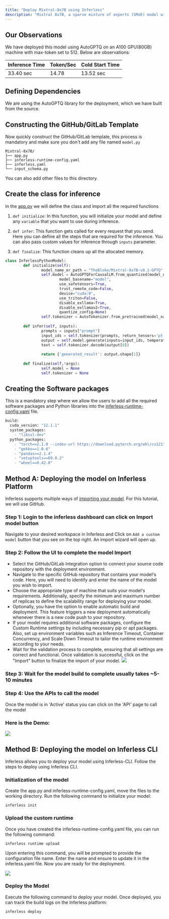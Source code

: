 ```yaml
---
title: "Deploy Mixtral-8x7B using Inferless"
description: "Mixtral 8x7B, a sparse mixture of experts (SMoE) model with open weights, outperforms Llama 2 70B on benchmarks. It excels as the strongest open-weight model, displaying superior cost/performance."
---
```


## Our Observations

We have deployed this model using AutoGPTQ on an A100 GPU(80GB) machine with max-token set to 512\. Below are observations:

| Inference Time | Token/Sec | Cold Start Time |
| -------------- | --------- | --------------- |
| 33.40 sec      | 14.78     | 13.52 sec       |

## Defining Dependencies

We are using the AutoGPTQ library for the deployment, which we have built from the source.

## Constructing the GitHub/GitLab Template

Now quickly construct the GitHub/GitLab template, this process is mandatory and make sure you don't add any file named `model.py`

```
Mixtral-8x7B/
├── app.py
├── inferless-runtime-config.yaml
├── inferless.yaml
└── input_schema.py
```

You can also add other files to this directory.

## Create the class for inference

In the [app.py](https://github.com/inferless/inferless_tutorials/blob/main/text_generation/Mixtral-8x7B/app.py) we will define the class and import all the required functions

1.  `def initialize`: In this function, you will initialize your model and define any `variable` that you want to use during inference.

2.  `def infer`: This function gets called for every request that you send. Here you can define all the steps that are required for the inference. You can also pass custom values for inference through `inputs` parameter.

3.  `def finalize`: This function cleans up all the allocated memory.

```python
class InferlessPythonModel:
        def initialize(self):
                model_name_or_path = "TheBloke/Mixtral-8x7B-v0.1-GPTQ"
                self.model = AutoGPTQForCausalLM.from_quantized(model_name_or_path,
                        model_basename="model",
                        use_safetensors=True,
                        trust_remote_code=False,
                        device="cuda:0",
                        use_triton=False,
                        disable_exllama=True,
                        disable_exllamav2=True,
                        quantize_config=None)
                self.tokenizer = AutoTokenizer.from_pretrained(model_name_or_path, use_fast=True, trust_remote_code=False)
                
        def infer(self, inputs):
                prompts = inputs["prompt"]
                input_ids = self.tokenizer(prompts, return_tensors='pt').input_ids.cuda()
                output = self.model.generate(inputs=input_ids, temperature=0.7, do_sample=True, top_p=0.95, top_k=40, max_new_tokens=512)
                text = self.tokenizer.decode(output[0])
        
                return {'generated_result': output.shape[1]}
                
        def finalize(self,*args):
                self.model = None
                self.tokenizer = None
```

## Creating the Software packages

This is a mandatory step where we allow the users to add all the required software packages and Python libraries into the [inferless-runtime-config.yaml](https://github.com/inferless/inferless_tutorials/blob/main/text_generation/Mixtral-8x7B/inferless-runtime-config.yaml) file.

```python
build:
  cuda_version: "12.1.1"
  system_packages:
    - "libssl-dev"
  python_packages:
    - "torch==2.1.0 --index-url https://download.pytorch.org/whl/cu121"
    - "gekko==1.0.6"
    - "pandas==2.1.4"
    - "setuptools==69.0.2"
    - "wheel==0.42.0"
```

##  Method A: Deploying the model on Inferless Platform

Inferless supports multiple ways of [importing your model](https://docs.inferless.com/model-import/file-structure-requirements). For this tutorial, we will use GitHub. 

### Step 1: Login to the inferless dashboard can click on Import model button
Navigate to your desired workspace in Inferless and Click on `Add a custom model` button that you see on the top right. An import wizard will open up.

### Step 2: Follow the UI to complete the model  Import
- Select the GitHub/GitLab Integration option to connect your source code repository with the deployment environment.
- Navigate to the specific GitHub repository that contains your model's code. Here, you will need to identify and enter the name of the model you wish to import.
- Choose the appropriate type of machine that suits your model's requirements. Additionally, specify the minimum and maximum number of replicas to define the scalability range for deploying your model.
- Optionally, you have the option to enable automatic build and deployment. This feature triggers a new deployment automatically whenever there is a new code push to your repository.
- If your model requires additional software packages, configure the Custom Runtime settings by including necessary pip or apt packages. Also, set up environment variables such as  Inference Timeout, Container Concurrency, and Scale Down Timeout to tailor the runtime environment according to your needs.
- Wait for the validation process to complete, ensuring that all settings are correct and functional. Once validation is successful, click on the "Import" button to finalize the import of your model.
![](/images/import.jpg)

### Step 3: Wait for the model build to complete usually takes ~5-10 minutes

### Step 4: Use the APIs to call the model
Once the model is in 'Active' status you can click on the 'API' page to call the model

### Here is the Demo:

![](/gif/gif5.gif)

 

## Method B: Deploying the model on Inferless CLI

Inferless allows you to deploy your model using Inferless-CLI. Follow the steps to deploy using Inferless CLI.

### Initialization of the model

Create the app.py and inferless-runtime-config.yaml, move the files to the working directory. Run the following command to initialize your model:

```
inferless init
```

### Upload the custom runtime

Once you have created the inferless-runtime-config.yaml file, you can run the following command:

```
inferless runtime upload
```

Upon entering this command, you will be prompted to provide the configuration file name. Enter the name and ensure to update it in the inferless.yaml file. Now you are ready for the deployment.

![](/images/llama70b-6.png)

### Deploy the Model

Execute the following command to deploy your model. Once deployed, you can track the build logs on the Inferless platform:

```
inferless deploy
```